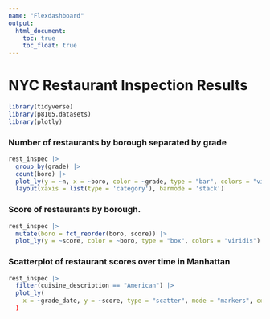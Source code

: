 ```yaml
---
name: "Flexdashboard"
output:
  html_document:
    toc: true
    toc_float: true
---
```


# NYC Restaurant Inspection Results

```r
library(tidyverse)
library(p8105.datasets)
library(plotly)
```


### Number of restaurants by borough separated by grade
```r
rest_inspec |> 
  group_by(grade) |> 
  count(boro) |> 
  plot_ly(y = ~n, x = ~boro, color = ~grade, type = "bar", colors = "viridis") |> 
  layout(xaxis = list(type = 'category'), barmode = 'stack')
```

### Score of restaurants by borough.
```r
rest_inspec |> 
  mutate(boro = fct_reorder(boro, score)) |> 
  plot_ly(y = ~score, color = ~boro, type = "box", colors = "viridis")
```

### Scatterplot of restaurant scores over time in Manhattan
```r
rest_inspec |> 
  filter(cuisine_description == "American") |> 
  plot_ly(
    x = ~grade_date, y = ~score, type = "scatter", mode = "markers", color = ~boro, alpha = 0.5)
  )
```

